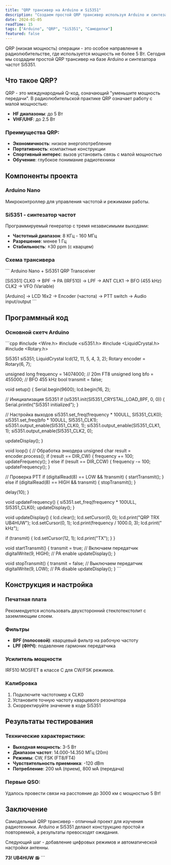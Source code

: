 ```yaml
---
title: "QRP трансивер на Arduino и Si5351"
description: "Создаем простой QRP трансивер используя Arduino и синтезатор частот Si5351. Схема, код и настройка."
date: 2024-01-05
readTime: 15
tags: ["Arduino", "QRP", "Si5351", "Самоделки"]
featured: false
---
```

QRP (низкая мощность) операции - это особое направление в радиолюбительстве, где используется мощность не более 5 Вт. Сегодня мы создадим простой QRP трансивер на базе Arduino и синтезатора частот Si5351.

## Что такое QRP?

QRP - это международный Q-код, означающий "уменьшите мощность передачи". В радиолюбительской практике QRP означает работу с малой мощностью:
- **HF диапазоны**: до 5 Вт
- **VHF/UHF**: до 2.5 Вт

### Преимущества QRP:
- **Экономичность**: низкое энергопотребление
- **Портативность**: компактные конструкции
- **Спортивный интерес**: вызов установить связь с малой мощностью
- **Обучение**: глубокое понимание радиотехники

## Компоненты проекта

### Arduino Nano
Микроконтроллер для управления частотой и режимами работы.

### Si5351 - синтезатор частот
Программируемый генератор с тремя независимыми выходами:
- **Частотный диапазон**: 8 КГц - 160 МГц
- **Разрешение**: менее 1 Гц
- **Стабильность**: ±30 ppm (с кварцем)

### Схема трансивера

\`\`\`
Arduino Nano + Si5351 QRP Transceiver

[Si5351] CLK0 -> BPF -> PA (IRF510) -> LPF -> ANT
         CLK1 -> BFO (455 kHz)
         CLK2 -> VFO (Variable)

[Arduino] -> LCD 16x2
          -> Encoder (частота)
          -> PTT switch
          -> Audio input/output
\`\`\`

## Программный код

### Основной скетч Arduino

\`\`\`cpp
#include <Wire.h>
#include <si5351.h>
#include <LiquidCrystal.h>
#include <Rotary.h>

Si5351 si5351;
LiquidCrystal lcd(12, 11, 5, 4, 3, 2);
Rotary encoder = Rotary(6, 7);

unsigned long frequency = 14074000; // 20m FT8
unsigned long bfo = 455000;         // BFO 455 kHz
bool transmit = false;

void setup() {
  Serial.begin(9600);
  lcd.begin(16, 2);
  
  // Инициализация Si5351
  if (si5351.init(SI5351_CRYSTAL_LOAD_8PF, 0, 0)) {
    Serial.println("Si5351 initialized");
  }
  
  // Настройка выходов
  si5351.set_freq(frequency * 100ULL, SI5351_CLK0);
  si5351.set_freq(bfo * 100ULL, SI5351_CLK1);
  si5351.output_enable(SI5351_CLK0, 1);
  si5351.output_enable(SI5351_CLK1, 1);
  si5351.output_enable(SI5351_CLK2, 0);
  
  updateDisplay();
}

void loop() {
  // Обработка энкодера
  unsigned char result = encoder.process();
  if (result == DIR_CW) {
    frequency += 100;
    updateFrequency();
  } else if (result == DIR_CCW) {
    frequency -= 100;
    updateFrequency();
  }
  
  // Проверка PTT
  if (digitalRead(8) == LOW && !transmit) {
    startTransmit();
  } else if (digitalRead(8) == HIGH && transmit) {
    stopTransmit();
  }
  
  delay(10);
}

void updateFrequency() {
  si5351.set_freq(frequency * 100ULL, SI5351_CLK0);
  updateDisplay();
}

void updateDisplay() {
  lcd.clear();
  lcd.setCursor(0, 0);
  lcd.print("QRP TRX UB4HUW");
  lcd.setCursor(0, 1);
  lcd.print(frequency / 1000.0, 3);
  lcd.print(" kHz");
  
  if (transmit) {
    lcd.setCursor(12, 1);
    lcd.print("TX");
  }
}

void startTransmit() {
  transmit = true;
  // Включаем передатчик
  digitalWrite(9, HIGH); // PA enable
  updateDisplay();
}

void stopTransmit() {
  transmit = false;
  // Выключаем передатчик
  digitalWrite(9, LOW); // PA disable
  updateDisplay();
}
\`\`\`

## Конструкция и настройка

### Печатная плата
Рекомендуется использовать двухсторонний стеклотекстолит с заземляющим слоем.

### Фильтры
- **BPF (полосовой)**: кварцевый фильтр на рабочую частоту
- **LPF (ФНЧ)**: подавление гармоник передатчика

### Усилитель мощности
IRF510 MOSFET в классе C для CW/FSK режимов.

### Калибровка
1. Подключите частотомер к CLK0
2. Установите точную частоту кварцевого резонатора
3. Скорректируйте значение в коде Si5351

## Результаты тестирования

### Технические характеристики:
- **Выходная мощность**: 3-5 Вт
- **Диапазон частот**: 14.000-14.350 МГц (20m)
- **Режимы**: CW, FSK (FT8/FT4)
- **Чувствительность приемника**: -120 dBm
- **Потребление**: 200 мА (прием), 800 мА (передача)

### Первые QSO:
Удалось провести связи на расстояние до 3000 км с мощностью 5 Вт!

## Заключение

Самодельный QRP трансивер - отличный проект для изучения радиотехники. Arduino и Si5351 делают конструкцию простой и повторяемой, а результаты превосходят ожидания.

Следующий шаг - добавление цифровых режимов и автоматической настройки антенны.

**73! UB4HUW** 📻
\`\`\`
